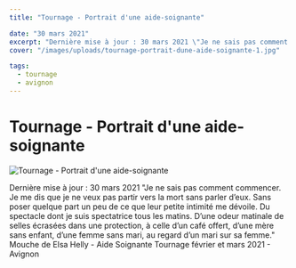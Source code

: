 ```yaml
---
title: "Tournage - Portrait d'une aide-soignante"

date: "30 mars 2021"
excerpt: "Dernière mise à jour : 30 mars 2021 \"Je ne sais pas comment commencer. Je me dis que je ne veux pas partir vers la mort sans parler d’eux. Sans poser ..."
cover: "/images/uploads/tournage-portrait-dune-aide-soignante-1.jpg"

tags:
  - tournage
  - avignon
---
```


# Tournage - Portrait d'une aide-soignante



![Tournage - Portrait d'une aide-soignante](/images/uploads/tournage-portrait-dune-aide-soignante-1.jpg)

Dernière mise à jour : 30 mars 2021 "Je ne sais pas comment commencer. Je me dis que je ne veux pas partir vers la mort sans parler d’eux. Sans poser quelque part un peu de ce que leur petite intimité me dévoile. Du spectacle dont je suis spectatrice tous les matins. D’une odeur matinale de selles écrasées dans une protection, à celle d’un café offert, d’une mère sans enfant, d’une femme sans mari, au regard d’un mari sur sa femme." Mouche de Elsa Helly - Aide Soignante Tournage février et mars 2021 - Avignon
